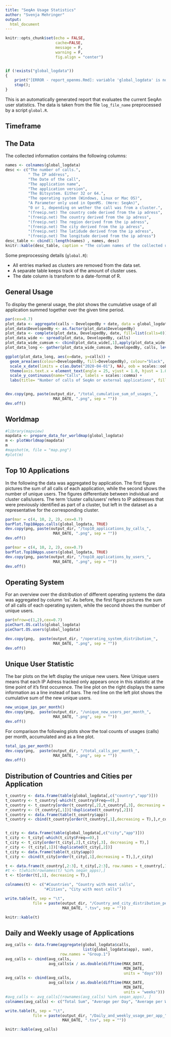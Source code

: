 ```yaml
---
title: "SeqAn Usage Statistics"
author: "Svenja Mehringer"
output:
  html_document
---
```


```r
knitr::opts_chunk$set(echo = FALSE,
                      cache=FALSE,
                      message = F,
                      warning = F,
                      fig.align = "center")


if (!exists("global_logdata"))
{
    print("[ERROR - report_openms.Rmd]: variable 'global_logdata' is not defined. Please source global.R beforehand.");
    stop();
}

```

This is an automatically generated report that evaluates the current SeqAn user statistics. The data is taken from the file `log_file_name` preprocessed by a script `global.R`.

## Timeframe

\begin{center}
\large \it \bf
 `r min(global_logdata$date)` to `r max(global_logdata$date)`
\end{center}

## The Data
The collected information contains the following columns:

```r
names <- colnames(global_logdata)
desc <- c("The number of calls.",
          " The IP address",
          "The Date of the call",
          "The application name",
          "The application version",
          "The Bitsystem. Either 32 or 64.",
          "The operating system (Windows, Linux or Mac OS)",
          "A Parameter only used in OpenMS. (Here: SeqAn)",
          "0 or 1, depending on wether the call was from a cluster.",
          "(freeip.net) The country code derived from the ip adress",
          "(freeip.net) The country derived from the ip adress",
          "(freeip.net) The region derived from the ip adress",
          "(freeip.net) The city derived from the ip adress",
          "(freeip.net) The latidude derived from the ip adress",
          "(freeip.net) The longitude derived from the ip adress")
desc_table <- cbind(1:length(names) , names, desc)
knitr::kable(desc_table, caption = "The column names of the collected user information.")
```

Some preprocessing details (`global.R`):

* All entries marked as clusters are removed from the data set.
* A separate table keeps track of the amount of cluster uses.
* The date column is transform to a date-format of R.

\clearpage

## General Usage

To display the general usage, the plot shows the cumulative usage of all application summed together over the given time period.

\vspace{20pt}

```r
par(cex=0.7)
plot_data <- aggregate(calls ~ DevelopedBy + date, data = global_logdata, sum)
plot_data$DevelopedBy <- as.factor(plot_data$DevelopedBy)
plot_data <- complete(plot_data, DevelopedBy, date, fill=list(calls=0))
plot_data_wide <- spread(plot_data, DevelopedBy, calls)
plot_data_wide_cumsum <- cbind(plot_data_wide[,1],apply(plot_data_wide[,-1],2,cumsum))
plot_data_long <- gather(plot_data_wide_cumsum, DevelopedBy, calls, levels(plot_data$DevelopedBy))

ggplot(plot_data_long, aes(x=date, y=calls)) +
  geom_area(aes(colour=DevelopedBy, fill=DevelopedBy), colour="black", size=.2, alpha=.7) +
  scale_x_date(limits = c(as.Date("2020-04-01"), NA), oob = scales::oob_keep, date_labels = "%b %Y", minor_breaks = "1 months", date_breaks = "6 months") +
  theme(axis.text.x = element_text(angle = 25, vjust = 1.0, hjust = 1.0)) +
  scale_y_continuous(name="Calls", labels = scales::comma) +
  labs(title= "Number of calls of SeqAn or external applications", fill = "Developed by:", x = "Month", y = "Calls")


dev.copy(png, paste(output_dir, "/total_cumulative_sum_of_usages_",
                     MAX_DATE, ".png", sep = ""))
dev.off()
```

## Worldmap

```r
#library(mapview)
mapdata <- prepare_data_for_worldmap(global_logdata)
m <- plotWorldmap(mapdata)
m
#mapshot(m, file = "map.png")
#plot(m)
```

\clearpage

## Top 10 Applications

In the following the data was aggregated by application. The first figure pictures the sum of all calls of each application, while the second shows the number of unique users. The figures differentiate between individual and cluster calls/users. The term 'cluster calls/users' refers to IP addresses that were previously identified as part of a cluster, but left in the dataset as a representative for the corresponding cluster.

\vspace{20pt}

```r

par(mar = c(4, 10, 2, 2), cex=0.7)
barPlot.Top10Apps.calls(global_logdata, TRUE)
dev.copy(png, paste(output_dir, "/top10_applications_by_calls_",
                     MAX_DATE, ".png", sep = ""))
dev.off()
```

\vspace{20pt}

```r
par(mar = c(4, 10, 2, 2), cex=0.7)
barPlot.Top10Apps.users(global_logdata, TRUE)
dev.copy(png, paste(output_dir, "/top10_applications_by_users_",
                     MAX_DATE, ".png", sep = ""))
dev.off()
```

\clearpage

## Operating System

For an overview over the distribution of different operating systems the data was aggregated by column 'os'. As before, the first figure pictures the sum of all calls of each operating system, while the second shows the number of unique users.

\vspace{20pt}

```r
par(mfrow=c(1,2),cex=0.7)
pieChart.OS.calls(global_logdata)
pieChart.OS.users(global_logdata)

dev.copy(png,  paste(output_dir, "/operating_system_distribution_",
                     MAX_DATE, ".png", sep = ""))
dev.off()
```

\pagebreak

## Unique User Statistic

The bar plots on the left display the unique new users. New Unique users means that each IP Adress tracked only appears once in this statistic at the time point of it's first occurence. The line plot on the right displays the same information as a line instead of bars. The red line on the left plot shows the cumulative sum of the new unique users.

```r
new_unique_ips_per_month()
dev.copy(png,  paste(output_dir, "/unique_new_users_per_month_",
                     MAX_DATE, ".png", sep = ""))
dev.off()
```

For comparison  the following plots show the toal counts of usages (calls) per month, accumulated and as a line plot.

```r
total_ips_per_month()
dev.copy(png,  paste(output_dir, "/total_calls_per_month_",
                     MAX_DATE, ".png", sep = ""))
dev.off()
```

\clearpage

## Distribution of Countries and Cities per Application

```r
t_country <- data.frame(table(global_logdata[,c("country","app")]))
t_country <- t_country[-which(t_country$Freq==0),]
t_country <- t_country[order(t_country[,2],t_country[,3], decreasing = T),]
r_country <- (t_country[,1])[!duplicated(t_country[,2])]
t_country <- data.frame(table(t_country$app))
t_country <- cbind(t_country[order(t_country[,1],decreasing = T),],r_country)


t_city <- data.frame(table(global_logdata[,c("city","app")]))
t_city <- t_city[-which(t_city$Freq==0),]
t_city <- t_city[order(t_city[,2],t_city[,3], decreasing = T),]
r_city <- (t_city[,1])[!duplicated(t_city[,2])]
t_city <- data.frame(table(t_city$app))
t_city <- cbind(t_city[order(t_city[,1],decreasing = T),],r_city)

t <- data.frame(t_country[,2:3], t_city[,2:3], row.names = t_country[,1])
#t <- t[which(rownames(t) %in% seqan_apps),]
t <- t[order(t[,1], decreasing = T),]

colnames(t) <- c("#Countries", "Country with most calls",
                 "#Cities", "City with most calls")

write.table(t, sep = "\t",
            file = paste(output_dir, "/Country_and_city_distribution_per_app_",
                         MAX_DATE, ".tsv", sep = ""))

knitr::kable(t)
```

\clearpage

## Daily and Weekly usage of Applications

```r
avg_calls <- data.frame(aggregate(global_logdata$calls,
                                  list(global_logdata$app), sum),
                        row.names = "Group.1")
avg_calls <- cbind(avg_calls,
                   avg_calls$x / as.double(difftime(MAX_DATE,
                                                    MIN_DATE,
                                                    units = "days")))
avg_calls <- cbind(avg_calls,
                   avg_calls$x / as.double(difftime(MAX_DATE,
                                                    MIN_DATE,
                                                    units = "weeks")))
#avg_calls <- avg_calls[(rownames(avg_calls) %in% seqan_apps), ]
colnames(avg_calls) <- c("Total Sum", "Average per Day", "Average per Week")

write.table(t, sep = "\t",
            file = paste(output_dir, "/Daily_and_weekly_usage_per_app_",
                         MAX_DATE, ".tsv", sep = ""))

knitr::kable(avg_calls)
```
